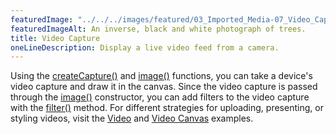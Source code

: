 ---
featuredImage: "../../../images/featured/03_Imported_Media-07_Video_Capture-thumbnail.png"
featuredImageAlt: An inverse, black and white photograph of trees.
title: Video Capture
oneLineDescription: Display a live video feed from a camera.
---

Using the 
<a href="/reference/p5/createCapture/" target="_blank">createCapture()</a>
and <a href="/reference/p5/image/" target="_blank">image()</a> 
functions, you can take a device's video capture and draw it in the canvas. 
Since the video capture is passed through the
<a href="/reference/p5/image/" target="_blank">image()</a> 
constructor, you can add filters to the video capture with the 
<a href="/reference/p5/filter/" target="_blank">filter()</a> 
method. For different strategies for uploading, presenting, or styling videos, 
visit the
<a href="/examples/dom-video.html/" target="_blank">Video</a> and
<a href="/examples/dom-video-canvas.html/" target="_blank">Video Canvas</a> 
examples.